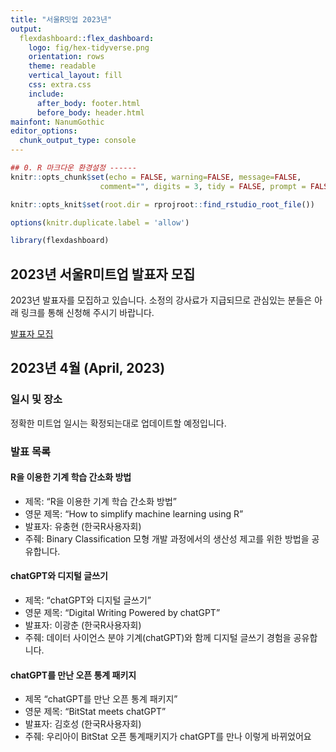 ```yaml
---
title: "서울R밋업 2023년"
output:
  flexdashboard::flex_dashboard:
    logo: fig/hex-tidyverse.png
    orientation: rows
    theme: readable
    vertical_layout: fill
    css: extra.css
    include:
      after_body: footer.html
      before_body: header.html
mainfont: NanumGothic
editor_options:
  chunk_output_type: console
---
```


```r
## 0. R 마크다운 환경설정 ------
knitr::opts_chunk$set(echo = FALSE, warning=FALSE, message=FALSE,
                    comment="", digits = 3, tidy = FALSE, prompt = FALSE, fig.align = 'center')

knitr::opts_knit$set(root.dir = rprojroot::find_rstudio_root_file())

options(knitr.duplicate.label = 'allow')

library(flexdashboard)
```

## 2023년 서울R미트업 발표자 모집

2023년 발표자를 모집하고 있습니다. 소정의 강사료가 지급되므로 관심있는 분들은 아래 링크를 통해 신청해 주시기 바랍니다.

[발표자 모집](https://forms.gle/pcr8y54jRMBz3pDa9)

## 2023년 4월 (April, 2023)

### 일시 및 장소

정확한 미트업 일시는 확정되는대로 업데이트할 예정입니다.

### 발표 목록

#### R을 이용한 기계 학습 간소화 방법

- 제목: “R을 이용한 기계 학습 간소화 방법”
- 영문 제목: “How to simplify machine learning using R”
- 발표자: 유충현 (한국R사용자회)
- 주줴: Binary Classification 모형 개발 과정에서의 생산성 제고를 위한 방법을 공유합니다.

#### chatGPT와 디지털 글쓰기

- 제목: “chatGPT와 디지털 글쓰기”
- 영문 제목: “Digital Writing Powered by chatGPT”
- 발표자: 이광춘 (한국R사용자회)
- 주줴: 데이터 사이언스 분야 기계(chatGPT)와 함께 디지털 글쓰기 경험을 공유합니다.

#### chatGPT를 만난 오픈 통계 패키지

- 제목 “chatGPT를 만난 오픈 통계 패키지”
- 영문 제목: “BitStat meets chatGPT”
- 발표자: 김호성 (한국R사용자회)
- 주줴: 우리아이 BitStat 오픈 통계패키지가 chatGPT를 만나 이렇게 바뀌었어요

